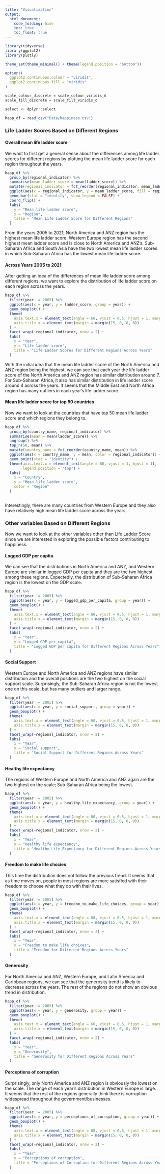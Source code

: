 ```yaml
---
title: "Visualization"
output: 
  html_document:
    code_folding: hide
    toc: true
    toc_float: true
---
```


```r
library(tidyverse)
library(ggplot2)
library(plotly)

theme_set(theme_minimal() + theme(legend.position = "bottom"))

options(
  ggplot2.continuous.colour = "viridis",
  ggplot2.continuous.fill = "viridis"
)

scale_colour_discrete = scale_colour_viridis_d
scale_fill_discrete = scale_fill_viridis_d

select <- dplyr::select
```


```r
happ_df = read_csv("Data/happiness.csv")
```


### Life Ladder Scores Based on Different Regions

#### Overall mean life ladder score
We want to first get a general sense about the differences among life ladder scores for different regions by plotting the mean life ladder score for each region throughout the years.
```r
happ_df %>%
  group_by(regional_indicator) %>%
  summarise(mean_ladder_score = mean(ladder_score)) %>%
  mutate(regional_indicator = fct_reorder(regional_indicator, mean_ladder_score, .desc = TRUE)) %>%
  ggplot(aes(x = regional_indicator, y = mean_ladder_score, fill = regional_indicator)) +
  geom_bar(stat = "identity", show.legend = FALSE) +
  coord_flip() +
  labs(
    y = "Mean life ladder score",
    x = "Region",
    title = "Mean Life Ladder Score for Different Regions"
  )
```

From the years 2005 to 2021, North America and ANZ region has the highest mean life ladder score. Western Europe region has the second highest mean ladder score and is close to North America and ANZ's. Sub-Saharan Africa and South Asia have the two lowest mean life ladder scores in which Sub-Saharan Africa has the lowest mean life ladder score.

#### Across Years 2005 to 2021
After getting an idea of the differences of mean life ladder score among different regions, we want to explore the distribution of life ladder score on each region across the years.

```r
happ_df %>%
  filter(year != 2005) %>%
  ggplot(aes(x = year, y = ladder_score, group = year)) +
  geom_boxplot() +
  theme(
    axis.text.x = element_text(angle = 60, vjust = 0.5, hjust = 1, margin = margin(-10, 0, 0, 0)),
    axis.title.x = element_text(margin = margin(15, 0, 0, 0))
  ) +
  facet_wrap(~regional_indicator, nrow = 2) +
  labs(
    x = "Year",
    y = "Life ladder score",
    title = "Life Ladder Scores for Different Regions Across Years"
  ) 
```

With the initial idea that the mean life ladder score of the North America and ANZ region being the highest, we can see that each year the life ladder score of the North America and ANZ region has similar distribution around 7. For Sub-Saharan Africa, it also has similar distribution in life ladder score around 4 across the years. It seems that the Middle East and North Africa region has many outliers in each year's life ladder score.

#### Mean life ladder score for top 50 countries
Now we want to look at the countries that have top 50 mean life ladder score and which regions they belong to.
```r
happ_df %>%
  group_by(country_name, regional_indicator) %>%
  summarise(mean = mean(ladder_score)) %>%
  ungroup() %>%
  top_n(50, mean) %>%
  mutate(country_name = fct_reorder(country_name, mean)) %>%
  ggplot(aes(x = country_name, y = mean, color = regional_indicator)) +
  geom_point(stat = "identity") +
  theme(axis.text.x = element_text(angle = 60, vjust = 1, hjust = 1),
        legend.position = "top") +
  labs(
    x = "Country",
    y = "Mean life ladder score",
    color = "Region"
  )
  
```

Interestingly, there are many countries from Western Europe and they also have relatively high mean life ladder score across the years.

### Other variables Based on Different Regions {.tabset}
Now we want to look at the other variables other than Life Ladder Score since we are interested in exploring the possible factors contributing to happiness.

#### Logged GDP per capita
We can see that the distributions in North America and ANZ, and Western Europe are similar in logged GDP per capita and they are the two highest among these regions. Expectedly, the distribution of Sub-Saharan Africa region is the lowest on the GDP scale.

```r
happ_df %>%
  filter(year != 2005) %>%
  ggplot(aes(x = year, y = logged_gdp_per_capita, group = year)) +
  geom_boxplot() +
  theme(
    axis.text.x = element_text(angle = 60, vjust = 0.5, hjust = 1, margin = margin(-10, 0, 0, 0)),
    axis.title.x = element_text(margin = margin(15, 0, 0, 0))
  ) +
  facet_wrap(~regional_indicator, nrow = 2) +
  labs(
    x = "Year",
    y = "Logged GDP per capita",
    title = "Logged GDP per capita for Different Regions Across Years"
  ) 
```

#### Social Support
Western Europe and North America and ANZ regions have similar distribution and the overall positions are the two highest on the social support scale. Surprisingly, the Sub-Saharan Africa region is not the lowest one on this scale, but has many outliers and larger range.
```r
happ_df %>%
  filter(year != 2005) %>%
  ggplot(aes(x = year, y = social_support, group = year)) +
  geom_boxplot() +
  theme(
    axis.text.x = element_text(angle = 60, vjust = 0.5, hjust = 1, margin = margin(-10, 0, 0, 0)),
    axis.title.x = element_text(margin = margin(15, 0, 0, 0))
  ) +
  facet_wrap(~regional_indicator, nrow = 2) +
  labs(
    x = "Year",
    y = "Social support",
    title = "Social Support for Different Regions Across Years"
  ) 
```

#### Healthy life expectancy
The regions of Western Europe and North America and ANZ again are the two highest on the scale; Sub-Saharan Africa being the lowest.
```r
happ_df %>%
  filter(year != 2005) %>%
  ggplot(aes(x = year, y = healthy_life_expectancy, group = year)) +
  geom_boxplot() +
  theme(
    axis.text.x = element_text(angle = 60, vjust = 0.5, hjust = 1, margin = margin(-10, 0, 0, 0)),
    axis.title.x = element_text(margin = margin(15, 0, 0, 0))
  ) +
  facet_wrap(~regional_indicator, nrow = 2) +
  labs(
    x = "Year",
    y = "Healthy life expectancy",
    title = "Healthy Life Expectancy for Different Regions Across Years"
  ) 
```

#### Freedom to make life chocies
This time the distribution does not follow the previous trend. It seems that as time moves on, people in most regions are more satisfied with their freedom to choose what they do with their lives.
```r
happ_df %>%
  filter(year != 2005) %>%
  ggplot(aes(x = year, y = freedom_to_make_life_choices, group = year)) +
  geom_boxplot() +
  theme(
    axis.text.x = element_text(angle = 60, vjust = 0.5, hjust = 1, margin = margin(-10, 0, 0, 0)),
    axis.title.x = element_text(margin = margin(15, 0, 0, 0))
  ) +
  facet_wrap(~regional_indicator, nrow = 2) +
  labs(
    x = "Year",
    y = "Freedom to make life choices",
    title = "Freedom for Different Regions Across Years"
  ) 
```

#### Generosity
For North America and ANZ, Western Europe, and Latin America and Caribbean regions, we can see that the generosity trend is likely to decrease across the years. The rest of the regions do not show an obvious trend in distribution.
```r
happ_df %>%
  filter(year != 2005) %>%
  ggplot(aes(x = year, y = generosity, group = year)) +
  geom_boxplot() +
  theme(
    axis.text.x = element_text(angle = 60, vjust = 0.5, hjust = 1, margin = margin(-10, 0, 0, 0)),
    axis.title.x = element_text(margin = margin(15, 0, 0, 0))
  ) +
  facet_wrap(~regional_indicator, nrow = 2) +
  labs(
    x = "Year",
    y = "Generosity",
    title = "Generosity for Different Regions Across Years"
  ) 
```

#### Perceptions of corruption
Surprisingly, only North America and ANZ region is obviously the lowest on the scale. The range of each year's distribution in Western Europe is large. It seems that the rest of the regions generally think there is corruption widespread throughout the government/businesses.
```r
happ_df %>%
  filter(year != 2005) %>%
  ggplot(aes(x = year, y = perceptions_of_corruption, group = year)) +
  geom_boxplot() +
  theme(
    axis.text.x = element_text(angle = 60, vjust = 0.5, hjust = 1, margin = margin(-10, 0, 0, 0)),
    axis.title.x = element_text(margin = margin(15, 0, 0, 0))
  ) +
  facet_wrap(~regional_indicator, nrow = 2) +
  labs(
    x = "Year",
    y = "Perceptions of corruption",
    title = "Perceptions of Corruption for Different Regions Across Years"
  ) 
```

